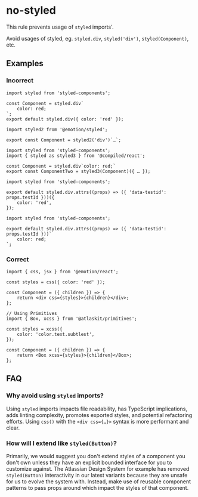 # no-styled

This rule prevents usage of `styled` imports'.

Avoid usages of styled, eg. `styled.div`, `styled('div')`, `styled(Component)`, etc.

## Examples

### Incorrect

```tsx
import styled from 'styled-components';

const Component = styled.div`
    color: red;
`;
export default styled.div({ color: 'red' });
```

```tsx
import styled2 from '@emotion/styled';

export const Component = styled2('div')`…`;
```

```tsx
import styled from 'styled-components';
import { styled as styled3 } from '@compiled/react';

const Component = styled.div`color: red;`
export const ComponentTwo = styled3(Component)({ … });
```

```tsx
import styled from 'styled-components';

export default styled.div.attrs((props) => ({ 'data-testid': props.testId }))({
    color: 'red',
});
```

```tsx
import styled from 'styled-components';

export default styled.div.attrs((props) => ({ 'data-testid': props.testId }))`
    color: red;
`;
```

### Correct

```tsx
import { css, jsx } from '@emotion/react';

const styles = css({ color: 'red' });

const Component = ({ children }) => {
    return <div css={styles}>{children}</div>;
};
```

```tsx
// Using Primitives
import { Box, xcss } from '@atlaskit/primitives';

const styles = xcss({
    color: 'color.text.subtlest',
});

const Component = ({ children }) => {
    return <Box xcss={styles}>{children}</Box>;
};
```

## FAQ

### Why avoid using `styled` imports?

Using `styled` imports impacts file readability, has TypeScript implications, adds linting
complexity, promotes exported styles, and potential refactoring efforts. Using `css()` with the
`<div css={…}>` syntax is more performant and clear.

### How will I extend like `styled(Button)`?

Primarily, we would suggest you don't extend styles of a component you don't own unless they have an
explicit bounded interface for you to customize against. The Atlassian Design System for example has
removed `styled(Button)` interactivity in our latest variants because they are unsafe for us to
evolve the system with. Instead, make use of reusable component patterns to pass props around which
impact the styles of that component.
